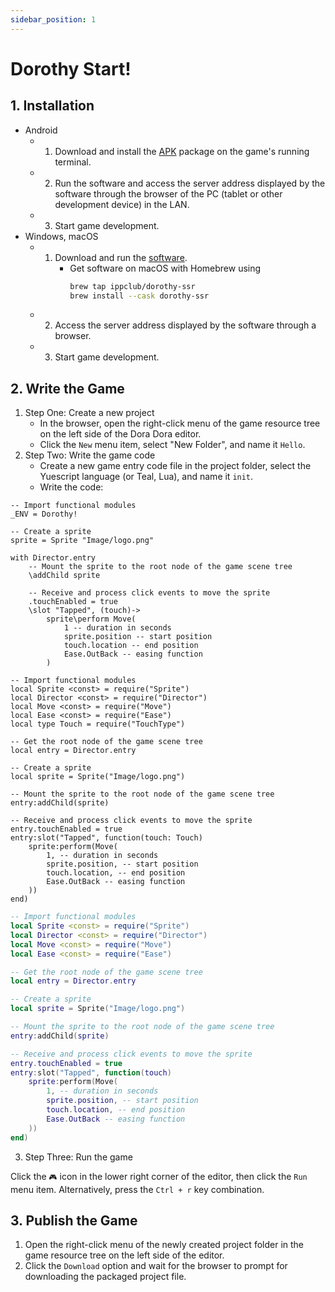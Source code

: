 ```yaml
---
sidebar_position: 1
---
```



# Dorothy Start!

## 1. Installation

- Android
  - 1. Download and install the [APK](https://github.com/ippclub/Dorothy-SSR/releases/latest) package on the game's running terminal.
  - 2. Run the software and access the server address displayed by the software through the browser of the PC (tablet or other development device) in the LAN.
  - 3. Start game development.
- Windows, macOS
  - 1. Download and run the [software](https://github.com/ippclub/Dorothy-SSR/releases/latest).
       - Get software on macOS with Homebrew using
          ```sh
          brew tap ippclub/dorothy-ssr
          brew install --cask dorothy-ssr
          ```
  - 2. Access the server address displayed by the software through a browser.
  - 3. Start game development.

## 2. Write the Game

1. Step One: Create a new project
   - In the browser, open the right-click menu of the game resource tree on the left side of the Dora Dora editor.
   - Click the `New` menu item, select "New Folder", and name it `Hello`.
2. Step Two: Write the game code
   - Create a new game entry code file in the project folder, select the Yuescript language (or Teal, Lua), and name it `init`.
   - Write the code:

<Tabs>
<TabItem value="yue" label="Yuescript">

```yue title="Hello/init.yue"
-- Import functional modules
_ENV = Dorothy!

-- Create a sprite
sprite = Sprite "Image/logo.png"

with Director.entry
	-- Mount the sprite to the root node of the game scene tree
	\addChild sprite

	-- Receive and process click events to move the sprite
	.touchEnabled = true
	\slot "Tapped", (touch)->
		sprite\perform Move(
			1 -- duration in seconds
			sprite.position -- start position
			touch.location -- end position
			Ease.OutBack -- easing function
		)
```

</TabItem>
<TabItem value="tl" label="Teal">

```tl title="Hello/init.tl"
-- Import functional modules
local Sprite <const> = require("Sprite")
local Director <const> = require("Director")
local Move <const> = require("Move")
local Ease <const> = require("Ease")
local type Touch = require("TouchType")

-- Get the root node of the game scene tree
local entry = Director.entry

-- Create a sprite
local sprite = Sprite("Image/logo.png")

-- Mount the sprite to the root node of the game scene tree
entry:addChild(sprite)

-- Receive and process click events to move the sprite
entry.touchEnabled = true
entry:slot("Tapped", function(touch: Touch)
	sprite:perform(Move(
		1, -- duration in seconds
		sprite.position, -- start position
		touch.location, -- end position
		Ease.OutBack -- easing function
	))
end)
```

</TabItem>
<TabItem value="lua" label="Lua">

```lua title="Hello/init.lua"
-- Import functional modules
local Sprite <const> = require("Sprite")
local Director <const> = require("Director")
local Move <const> = require("Move")
local Ease <const> = require("Ease")

-- Get the root node of the game scene tree
local entry = Director.entry

-- Create a sprite
local sprite = Sprite("Image/logo.png")

-- Mount the sprite to the root node of the game scene tree
entry:addChild(sprite)

-- Receive and process click events to move the sprite
entry.touchEnabled = true
entry:slot("Tapped", function(touch)
	sprite:perform(Move(
		1, -- duration in seconds
		sprite.position, -- start position
		touch.location, -- end position
		Ease.OutBack -- easing function
	))
end)
```

</TabItem>
</Tabs>

3. Step Three: Run the game

Click the `🎮` icon in the lower right corner of the editor, then click the `Run` menu item. Alternatively, press the `Ctrl + r` key combination.

## 3. Publish the Game

1. Open the right-click menu of the newly created project folder in the game resource tree on the left side of the editor.
2. Click the `Download` option and wait for the browser to prompt for downloading the packaged project file.
